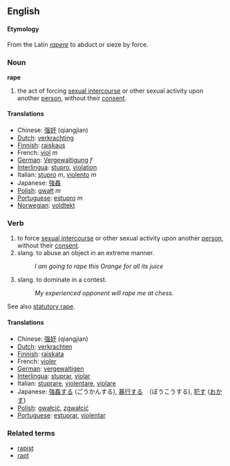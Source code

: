 ==English==
====Etymology====
From the Latin ''[[rapere]]'' to abduct or sieze by force.

===Noun===
'''rape'''

# the act of forcing [[sexual intercourse]] or other sexual activity upon another [[person]], without their [[consent]].

====Translations====
*Chinese: [[强奸]] (qiangjian)
*[[Dutch]]: [[verkrachting]]
*[[Finnish]]: [[raiskaus]]
*French: [[viol]] ''m''
*[[German]]: [[Vergewaltigung]] ''f''
*[[Interlingua]]: [[stupro]], [[violation]]
*Italian: [[stupro]] ''m'', [[violento]] ''m''
*Japanese: [[強姦]]
*[[Polish]]: [[gwałt]] ''m''
*[[Portuguese]]: [[estupro]] ''m''
*[[Norwegian]]: [[voldtekt]]

===Verb===
# to force [[sexual intercourse]] or other sexual activity upon another [[person]], without their [[consent]].
# slang. to abuse an object in an extreme manner.
#: ''I am going to rape this Orange for all its juice''
# slang. to dominate in a contest.
#: ''My experienced opponent will rape me at chess.''

See also [[statutory rape]].

====Translations====
*Chinese: [[强奸]] (qiangjian)
*[[Dutch]]: [[verkrachten]]
*[[Finnish]]: [[raiskata]]
*French: [[violer]] 
*[[German]]: [[vergewaltigen]]
*[[Interlingua]]: [[stuprar]], [[violar]]
*Italian: [[stuprare]], [[violentare]], [[violare]]
*Japanese: [[強姦]]する (ごうかんする), [[暴行]]する　（ぼうこうする), [[犯す]] ([[おかす]])
*[[Polish]]: [[gwałcić]], [[zgwałcić]]
*[[Portuguese]]: [[estuprar]], [[violentar]]

===Related terms===
*[[rapist]]
*[[rapt]]